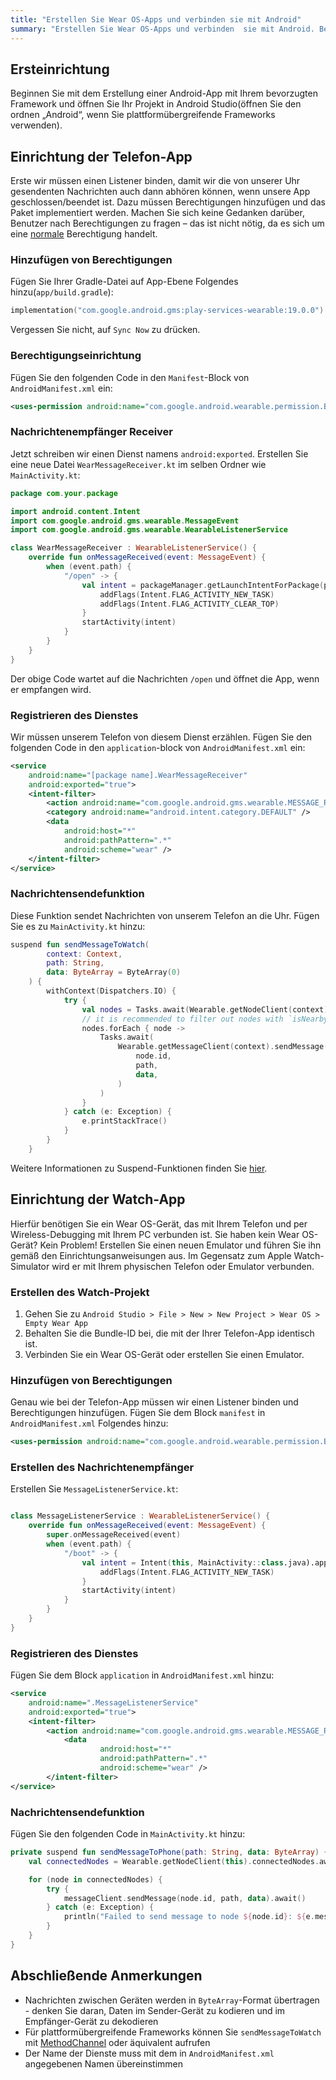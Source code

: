 ```yaml
---
title: "Erstellen Sie Wear OS-Apps und verbinden sie mit Android"
summary: "Erstellen Sie Wear OS-Apps und verbinden  sie mit Android. Behandelt Einrichtung, Erlaubnis und Informationen Mitnahme."
---
```


## Ersteinrichtung

Beginnen Sie mit dem Erstellung einer Android-App mit Ihrem bevorzugten Framework und öffnen Sie Ihr Projekt in Android Studio(öffnen Sie den ordnen „Android“, wenn Sie plattformübergreifende Frameworks verwenden).

## Einrichtung der Telefon-App

Erste wir müssen einen Listener binden, damit wir die von unserer Uhr gesendenten Nachrichten auch dann abhören können, wenn unsere App geschlossen/beendet ist. Dazu müssen Berechtigungen hinzufügen und das Paket implementiert werden. Machen Sie sich keine Gedanken darüber, Benutzer nach Berechtigungen zu fragen – das ist nicht nötig, da es sich um eine [normale](https://developer.android.com/guide/topics/permissions/overview#normal) Berechtigung handelt.

### Hinzufügen von Berechtigungen

Fügen Sie Ihrer Gradle-Datei auf App-Ebene Folgendes hinzu(`app/build.gradle`):

```kotlin
implementation("com.google.android.gms:play-services-wearable:19.0.0")
```

Vergessen Sie nicht, auf `Sync Now` zu drücken.

### Berechtigungseinrichtung

Fügen Sie den folgenden Code in den `Manifest`-Block von `AndroidManifest.xml` ein:

```xml
<uses-permission android:name="com.google.android.wearable.permission.BIND_WEARABLE_LISTENER" />
```


### Nachrichtenempfänger Receiver

Jetzt schreiben wir einen Dienst namens `android:exported`. Erstellen Sie eine neue Datei `WearMessageReceiver.kt` im selben Ordner wie `MainActivity.kt`:


```kotlin
package com.your.package

import android.content.Intent
import com.google.android.gms.wearable.MessageEvent
import com.google.android.gms.wearable.WearableListenerService

class WearMessageReceiver : WearableListenerService() {
    override fun onMessageReceived(event: MessageEvent) {
        when (event.path) {
            "/open" -> {
                val intent = packageManager.getLaunchIntentForPackage(packageName)?.apply {
                    addFlags(Intent.FLAG_ACTIVITY_NEW_TASK)
                    addFlags(Intent.FLAG_ACTIVITY_CLEAR_TOP)
                }
                startActivity(intent)
            }
        }
    }
}
```

Der obige Code wartet auf die Nachrichten `/open` und öffnet die App, wenn er empfangen wird.

### Registrieren des Dienstes

Wir müssen unserem Telefon von diesem Dienst erzählen. Fügen Sie den folgenden Code in den `application`-block von `AndroidManifest.xml` ein:

```xml
<service
    android:name="[package name].WearMessageReceiver"
    android:exported="true">
    <intent-filter>
        <action android:name="com.google.android.gms.wearable.MESSAGE_RECEIVED" />
        <category android:name="android.intent.category.DEFAULT" />
        <data
            android:host="*"
            android:pathPattern=".*"
            android:scheme="wear" />
    </intent-filter>
</service>
```

### Nachrichtensendefunktion

Diese Funktion sendet Nachrichten von unserem Telefon an die Uhr. Fügen Sie es zu `MainActivity.kt` hinzu:

```kotlin
suspend fun sendMessageToWatch(
        context: Context,
        path: String,
        data: ByteArray = ByteArray(0)
    ) {
        withContext(Dispatchers.IO) {
            try {
                val nodes = Tasks.await(Wearable.getNodeClient(context).connectedNodes)
                // it is recommended to filter out nodes with `isNearby = false`
                nodes.forEach { node ->
                    Tasks.await(
                        Wearable.getMessageClient(context).sendMessage(
                            node.id,
                            path,
                            data,
                        )
                    )
                }
            } catch (e: Exception) {
                e.printStackTrace()
            }
        }
    }
```

Weitere Informationen zu Suspend-Funktionen finden Sie [hier](https://kotlinlang.org/docs/composing-suspending-functions.html).


## Einrichtung der Watch-App

Hierfür benötigen Sie ein Wear OS-Gerät, das mit Ihrem Telefon und per Wireless-Debugging mit Ihrem PC verbunden ist. Sie haben kein Wear OS-Gerät? Kein Problem! Erstellen Sie einen neuen Emulator und führen Sie ihn gemäß den Einrichtungsanweisungen aus. Im Gegensatz zum Apple Watch-Simulator wird er mit Ihrem physischen Telefon oder Emulator verbunden.

### Erstellen des Watch-Projekt

1. Gehen Sie zu `Android Studio > File > New > New Project > Wear OS > Empty Wear App`
2. Behalten Sie die Bundle-ID bei, die mit der Ihrer Telefon-App identisch ist.
3. Verbinden Sie ein Wear OS-Gerät oder erstellen Sie einen Emulator.

### Hinzufügen von Berechtigungen

Genau wie bei der Telefon-App müssen wir einen Listener binden und Berechtigungen hinzufügen. Fügen Sie dem Block `manifest` in `AndroidManifest.xml` Folgendes hinzu:

```xml
<uses-permission android:name="com.google.android.wearable.permission.BIND_WEARABLE_LISTENER" />
```

### Erstellen des Nachrichtenempfänger

Erstellen Sie `MessageListenerService.kt`:

```kotlin

class MessageListenerService : WearableListenerService() {
    override fun onMessageReceived(event: MessageEvent) {
        super.onMessageReceived(event)
        when (event.path) {
            "/boot" -> {
                val intent = Intent(this, MainActivity::class.java).apply {
                    addFlags(Intent.FLAG_ACTIVITY_NEW_TASK)
                }
                startActivity(intent)
            }
        }
    }
}
```

### Registrieren des Dienstes

Fügen Sie dem Block `application` in `AndroidManifest.xml` hinzu:

```xml
<service
    android:name=".MessageListenerService"
    android:exported="true">
    <intent-filter>
        <action android:name="com.google.android.gms.wearable.MESSAGE_RECEIVED" />
            <data
                    android:host="*"
                    android:pathPattern=".*"
                    android:scheme="wear" />
        </intent-filter>
</service>
```

### Nachrichtensendefunktion

Fügen Sie den folgenden Code in `MainActivity.kt` hinzu:

```kotlin
private suspend fun sendMessageToPhone(path: String, data: ByteArray) {
    val connectedNodes = Wearable.getNodeClient(this).connectedNodes.await()

    for (node in connectedNodes) {
        try {
            messageClient.sendMessage(node.id, path, data).await()
        } catch (e: Exception) {
            println("Failed to send message to node ${node.id}: ${e.message}")
        }
    }
}
```

## Abschließende Anmerkungen

- Nachrichten zwischen Geräten werden in `ByteArray`-Format übertragen - denken Sie daran, Daten im Sender-Gerät zu kodieren und im Empfänger-Gerät zu dekodieren
- Für plattformübergreifende Frameworks können Sie `sendMessageToWatch` mit [MethodChannel](https://api.flutter.dev/flutter/services/MethodChannel-class.html) oder äquivalent aufrufen
- Der Name der Dienste muss mit dem in `AndroidManifest.xml` angegebenen Namen übereinstimmen 